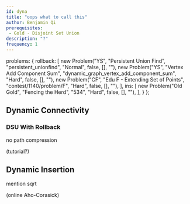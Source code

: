 ```yaml
---
id: dyna
title: "oops what to call this"
author: Benjamin Qi
prerequisites:
 - Gold - Disjoint Set Union
description: "?"
frequency: 1
---
```



  problems: {
    rollback: [
      new Problem("YS", "Persistent Union Find", "persistent_unionfind", "Normal", false, [], ""),
      new Problem("YS", "Vertex Add Component Sum", "dynamic_graph_vertex_add_component_sum", "Hard", false, [], ""),
      new Problem("CF", "Edu F - Extending Set of Points", "contest/1140/problem/F", "Hard", false, [], ""),
    ],
    ins: [
      new Problem("Old Gold", "Fencing the Herd", "534", "Hard", false, [], ""),
    ],
  }
};

## Dynamic Connectivity

### DSU With Rollback

no path compression

(tutorial?)

<Problems problems={metadata.problems.rollback} />

## Dynamic Insertion

mention sqrt

(online Aho-Corasick)

<Problems problems={metadata.problems.ins} />